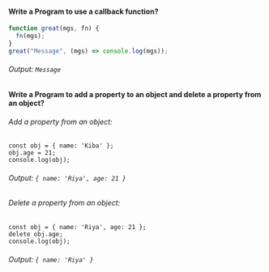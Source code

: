 #### Write a Program to use a callback function?

```javascript
function great(mgs, fn) {
  fn(mgs);
}
great("Message", (mgs) => console.log(mgs));
```

###### Output: `Message`

#### Write a Program to add a property to an object and delete a property from an object?

###### Add a property from an object:

```
const obj = { name: 'Kiba' };
obj.age = 21;
console.log(obj);
```

###### Output: `{ name: 'Riya', age: 21 }`

###### Delete a property from an object:

```
const obj = { name: 'Riya', age: 21 };
delete obj.age;
console.log(obj);
```

###### Output: `{ name: 'Riya' }`
